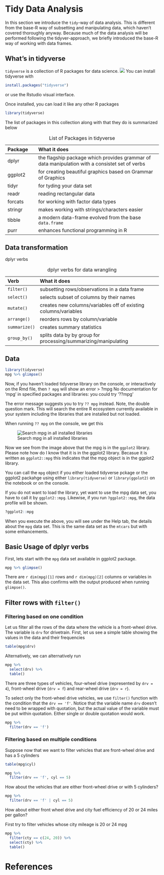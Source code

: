 # Tidy Data Analysis


In this section we introduce the `tidy`-way of data analysis. This is different from the base-R way of subsetting and manipulating data, which haven't covered thoroughly anyway. Because much of the data analysis will be performed following the tidyver-approach, we briefly introduced the base-R way of working with data frames.

## What's in tidyverse

`tidyverse` is a collection of R packages for data science.
![](images/tidyverse.png)
You can install tidyverse with 

```r
install.packages("tidyverse")
```
or use the Rstudio visual interface.

Once installed, you can load it like any other R packages

```r
library(tidyverse)
```

The list of packages in this collection along with that they do is summarized below

| Package | What it does
|:--|:-----------
| dplyr | the flagship package which provides grammar of data manipulation with a consistet set of verbs
| ggplot2 | for creating beautiful graphics based on Grammar of Graphics
| tidyr | for tyding your data set
| readr | reading rectangular data
| forcats | for working with factor data types
| stringr | makes working with strings/characters easier
| tibble | a modern data-frame evolved from the base `data.frame`
| purr | enhances functional programming in R

: List of Packages in tidyverse


## Data transformation

dplyr verbs


| Verb | What it does
|:--|:-----------
| `filter()` | subsetting rows/observations in a data frame 
| `select()` | selects subset of columns by their names
| `mutate()` | creates new columns/variables off of existing columns/variables
| `arrange()` | reorders rows by column/variable
| `summarize()` | creates summary statistics 
| `group_by()` | splits data by by group for processing/summarizing/manipulating

: dplyr verbs for data wrangling


## Data 

```r
library(tidyverse)
mpg %>% glimpse()
```

Now, if you haven't loaded tidyverse library on the console, or interactively on the Rmd file, then `? mpg` will show an error
> ?mpg
No documentation for ‘mpg’ in specified packages and libraries:
you could try ‘??mpg’

The error message suggests you to try `?? mpg` instead. Note, the double question mark. This will search the entire R ecosystem currently available in your system including the libraries that are installed but not loaded.

When running `?? mpg` on the console, we get this

![Search mpg in all installed libraries](images/search_mpg.png)

Now we see from the image above that the mpg is in the `ggplot2` library. Please note how do I know that it is in the ggplot2 library. Becasue it is written as `ggplot2::mpg` this indicates that the mpg object is in the ggplot2 library. 

You can call the `mpg` object if you either loaded tidyverse pckage or the ggplot2 packahge using either `library(tidyverse)` or `library(ggolot2)` on the notebook or on the console. 

If you do not want to load the library, yet want to use the mpg data set, you have to call it by `ggplot2::mpg`. Likewise, if you run `?ggplot2::mpg`, the data profile will be shown. 

```r
?ggplot2::mpg
```

When you execute the above, you will see under the Help tab, the details about the `mpg` data set. This is the same data set as the `mtcars` but with some enhancements. 

## Basic Usage of dplyr verbs

First, lets start with the `mpg` data set available in ggplot2 package.

```r
mpg %>% glimpse()
```

There are `r dim(mpg)[1]` rows and `r dim(mpg)[2]` columns or variables in the data set. This also confirms with the output produced when running `glimpse()`.

## Filter rows with `filter()`

### Filtering based on one condition

Let us filter all the rows of the data where the vehicle is a front-wheel drive. The variable is `drv` for drivetrain. First, let us see a simple table showing the values in the data and their frequencies

```r
table(mpg$drv)
```
Alternatively, we can alternatively run

```r
mpg %>% 
  select(drv) %>% 
  table()
```

There are three types of vehicles, four-wheel drive (represented by `drv = 4`), front-wheel drive (`drv = f`) and rear-wheel drive (`drv = r`). 

To select only the front-wheel drive vehicles, we use `filter()` function with the condition that the `drv == 'f'`. Notice that the variable name `drv` doesn't need to be wrapped with quotation, but the actual value of the variable must be put within quotation. Either single or double quotation would work.

```r
mpg %>% 
  filter(drv == 'f')

```

### Filtering based on multiple conditions

Suppose now that we want to filter vehicles that are front-wheel drive and has a 5 cylinders

```r
table(mpg$cyl)
```


```r
mpg %>% 
  filter(drv == 'f', cyl == 5)
```

How about the vehicles that are either front-wheel drive or with 5 cylinders?

```r
mpg %>% 
  filter(drv == 'f' | cyl == 5)
```

How about either front wheel drive and city fuel efficiency of 20 or 24 miles per gallon?

First try to filter vehicles whose city mileage is 20 or 24 mpg

```r

mpg %>% 
  filter(cty == c(24, 20)) %>% 
  select(cty) %>% 
  table()

```






# References {.unnumbered}

::: {#refs}
:::
